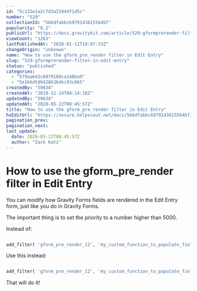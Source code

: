 ```yaml
---
id: "5c132e1a2c7d3a31944f1d5c"
number: "529"
collectionId: "566dfabbc6979143615564bf"
popularity: "0.2"
publicUrl: "https://docs.gravitykit.com/article/529-gformprerender-filter-in-edit-entry"
viewCount: "1263"
lastPublishedAt: "2020-01-12T19:07:33Z"
changeOrigin: "unknown"
name: "How to use the gform_pre_render filter in Edit Entry"
slug: "529-gformprerender-filter-in-edit-entry"
status: "published"
categories: 
  - "579aa642c6979160ca148ba9"
  - "5e1b6d5d04286364bc93c665"
createdBy: "59634"
createdAt: "2018-12-14T04:14:18Z"
updatedBy: "59634"
updatedAt: "2020-05-22T08:45:57Z"
title: "How to use the gform_pre_render filter in Edit Entry"
hsEditUrl: "https://secure.helpscout.net/docs/566dfabbc6979143615564bf/article/5c132e1a2c7d3a31944f1d5c"
pagination_prev: 
pagination_next: 
last_update:
  date: 2020-05-22T08:45:57Z
  author: "Zack Katz"
---
```


# How to use the gform_pre_render filter in Edit Entry

You can modify how Gravity Forms fields are rendered in the Edit Entry form, just like you do in Gravity Forms.

The important thing is to set the priority to a number higher than 5000.

Instead of:

```php

add_filter( 'gform_pre_render_12', 'my_custom_function_to_populate_fields' );
```

Use this instead:

```php

add_filter( 'gform_pre_render_12', 'my_custom_function_to_populate_fields', 5001 );
```

That will do it!